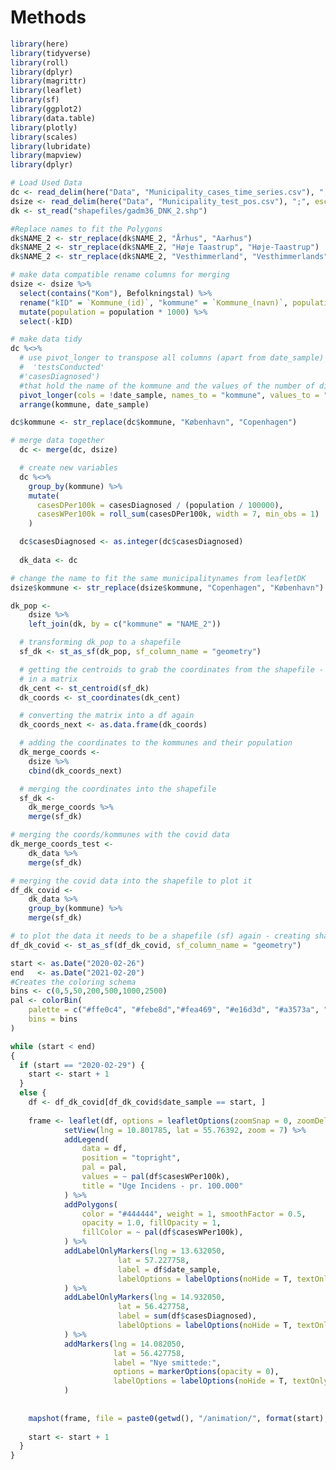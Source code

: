 # Methods

```r
library(here)
library(tidyverse)
library(roll)
library(dplyr)
library(magrittr)
library(leaflet)
library(sf)
library(ggplot2)
library(data.table)
library(plotly)
library(scales)
library(lubridate)
library(mapview)
library(dplyr)
```

```r

# Load Used Data
dc <- read_delim(here("Data", "Municipality_cases_time_series.csv"), ";", escape_double = FALSE, trim_ws = TRUE)
dsize <- read_delim(here("Data", "Municipality_test_pos.csv"), ";", escape_double = FALSE, trim_ws = TRUE)
dk <- st_read("shapefiles/gadm36_DNK_2.shp")
```

```r
#Replace names to fit the Polygons
dk$NAME_2 <- str_replace(dk$NAME_2, "Århus", "Aarhus")
dk$NAME_2 <- str_replace(dk$NAME_2, "Høje Taastrup", "Høje-Taastrup")
dk$NAME_2 <- str_replace(dk$NAME_2, "Vesthimmerland", "Vesthimmerlands")

```

```r
# make data compatible rename columns for merging
dsize <- dsize %>%
  select(contains("Kom"), Befolkningstal) %>%
  rename("kID" = `Kommune_(id)`, "kommune" = `Kommune_(navn)`, population = Befolkningstal) %>%
  mutate(population = population * 1000) %>%
  select(-kID)
```

```r
# make data tidy
dc %<>%
  # use pivot_longer to transpose all columns (apart from date_sample) to two columns ('kommune',
  #  'testsConducted' 
  #'casesDiagnosed') 
  #that hold the name of the kommune and the values of the number of diagnosed cases
  pivot_longer(cols = !date_sample, names_to = "kommune", values_to = "casesDiagnosed") %>%
  arrange(kommune, date_sample)

dc$kommune <- str_replace(dc$kommune, "København", "Copenhagen")

# merge data together
  dc <- merge(dc, dsize)

  # create new variables
  dc %<>%
    group_by(kommune) %>%
    mutate(
      casesDPer100k = casesDiagnosed / (population / 100000),
      casesWPer100k = roll_sum(casesDPer100k, width = 7, min_obs = 1)
    )

  dc$casesDiagnosed <- as.integer(dc$casesDiagnosed)
  
  dk_data <- dc
```

```r
# change the name to fit the same municipalitynames from leafletDK
dsize$kommune <- str_replace(dsize$kommune, "Copenhagen", "København")
```

```r
dk_pop <-
    dsize %>%
    left_join(dk, by = c("kommune" = "NAME_2"))

  # transforming dk_pop to a shapefile
  sf_dk <- st_as_sf(dk_pop, sf_column_name = "geometry")

  # getting the centroids to grab the coordinates from the shapefile - results
  # in a matrix
  dk_cent <- st_centroid(sf_dk)
  dk_coords <- st_coordinates(dk_cent)

  # converting the matrix into a df again
  dk_coords_next <- as.data.frame(dk_coords)

  # adding the coordinates to the kommunes and their population
  dk_merge_coords <-
    dsize %>%
    cbind(dk_coords_next)

  # merging the coordinates into the shapefile
  sf_dk <-
    dk_merge_coords %>%
    merge(sf_dk)
```

```r
# merging the coords/kommunes with the covid data
dk_merge_coords_test <-
    dk_data %>%
    merge(sf_dk)

# merging the covid data into the shapefile to plot it
df_dk_covid <-
    dk_data %>%
    group_by(kommune) %>%
    merge(sf_dk)

# to plot the data it needs to be a shapefile (sf) again - creating shapefile
df_dk_covid <- st_as_sf(df_dk_covid, sf_column_name = "geometry")
```


```r
start <- as.Date("2020-02-26")
end   <- as.Date("2021-02-20")
#Creates the coloring schema
bins <- c(0,5,50,200,500,1000,2500)
pal <- colorBin(
    palette = c("#ffe0c4", "#febe8d","#fea469", "#e16d3d", "#a3573a", "#8D2D2B"),
    bins = bins
)

while (start < end)
{ 
  if (start == "2020-02-29") {
    start <- start + 1  
  }
  else {
    df <- df_dk_covid[df_dk_covid$date_sample == start, ]
  
    frame <- leaflet(df, options = leafletOptions(zoomSnap = 0, zoomDelta=0)) %>%
            setView(lng = 10.801785, lat = 55.76392, zoom = 7) %>%
            addLegend(
                data = df,
                position = "topright",
                pal = pal,
                values = ~ pal(df$casesWPer100k),
                title = "Uge Incidens - pr. 100.000"
            ) %>%
            addPolygons(
                color = "#444444", weight = 1, smoothFactor = 0.5,
                opacity = 1.0, fillOpacity = 1,
                fillColor = ~ pal(df$casesWPer100k),
            ) %>% 
            addLabelOnlyMarkers(lng = 13.632050, 
                        lat = 57.227758, 
                        label = df$date_sample, 
                        labelOptions = labelOptions(noHide = T, textOnly= T, textsize = "30px")
            ) %>% 
            addLabelOnlyMarkers(lng = 14.932050, 
                        lat = 56.427758, 
                        label = sum(df$casesDiagnosed), 
                        labelOptions = labelOptions(noHide = T, textOnly= T, textsize = "30px")
            ) %>%
            addMarkers(lng = 14.082050,
                       lat = 56.427758,
                       label = "Nye smittede:",
                       options = markerOptions(opacity = 0),
                       labelOptions = labelOptions(noHide = T, textOnly=T, textsize = "30px")
            )
    
  
    mapshot(frame, file = paste0(getwd(), "/animation/", format(start), ".png"))
    
    start <- start + 1  
  }
}
```
